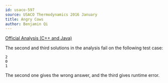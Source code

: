 ```yaml
---
id: usaco-597
source: USACO Thermodynamics 2016 January
title: Angry Cows
author: Benjamin Qi
---
```


[Official Analysis (C++ and Java)](http://www.usaco.org/current/data/sol_angry_thermodynamics_jan16.html)

<Warning>

The second and third solutions in the analysis fail on the following test case:

```
2
0
1
```

The second one gives the wrong answer, and the third gives runtime error.

</Warning>
